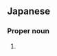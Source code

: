 ==Japanese==
{{ja-kanjitab|今|日|実|子}}

===Proper noun===
{{ja-pos|proper|きょうみこ}}
# {{lb|ja|rare|sort=きょうみこ}} {{given name|female|lang=ja|sort=きょうみこ}}